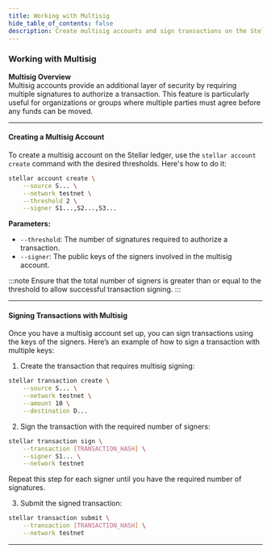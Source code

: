 ```yaml
---
title: Working with Multisig
hide_table_of_contents: false
description: Create multisig accounts and sign transactions on the Stellar ledger
---
```


### Working with Multisig

**Multisig Overview**  
Multisig accounts provide an additional layer of security by requiring multiple signatures to authorize a transaction. This feature is particularly useful for organizations or groups where multiple parties must agree before any funds can be moved.

---

#### Creating a Multisig Account

To create a multisig account on the Stellar ledger, use the `stellar account create` command with the desired thresholds. Here's how to do it:

```bash
stellar account create \
    --source S... \
    --network testnet \
    --threshold 2 \
    --signer S1...,S2...,S3...
```

**Parameters:**

- `--threshold`: The number of signatures required to authorize a transaction.
- `--signer`: The public keys of the signers involved in the multisig account.

:::note
Ensure that the total number of signers is greater than or equal to the threshold to allow successful transaction signing.
:::

---

#### Signing Transactions with Multisig

Once you have a multisig account set up, you can sign transactions using the keys of the signers. Here’s an example of how to sign a transaction with multiple keys:

1. Create the transaction that requires multisig signing:

```bash
stellar transaction create \
    --source S... \
    --network testnet \
    --amount 10 \
    --destination D...
```

2. Sign the transaction with the required number of signers:

```bash
stellar transaction sign \
    --transaction [TRANSACTION_HASH] \
    --signer S1... \
    --network testnet
```

Repeat this step for each signer until you have the required number of signatures.

3. Submit the signed transaction:

```bash
stellar transaction submit \
    --transaction [TRANSACTION_HASH] \
    --network testnet
```

---
